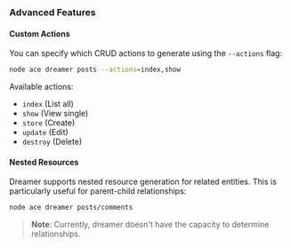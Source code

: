 ### Advanced Features

#### Custom Actions
You can specify which CRUD actions to generate using the `--actions` flag:

```bash
node ace dreamer posts --actions=index,show
```

Available actions:
- `index` (List all)
- `show` (View single)
- `store` (Create)
- `update` (Edit)
- `destroy` (Delete)

#### Nested Resources
Dreamer supports nested resource generation for related entities. This is particularly useful for parent-child relationships:

```bash
node ace dreamer posts/comments
```

> **Note**: Currently, dreamer doesn't have the capacity to determine relationships.
